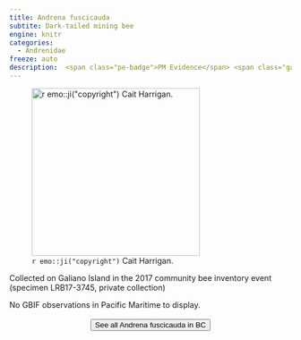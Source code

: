 ```yaml
---
title: Andrena fuscicauda
subtite: Dark-tailed mining bee
engine: knitr
categories:
  - Andrenidae
freeze: auto
description:  <span class="pe-badge">PM Evidence</span> <span class="gali-badge">Galiano</span>
---
```

![`r emo::ji("copyright")` Cait Harrigan.](/files/no_bee.png){height=300}

Collected on Galiano Island in the 2017 community bee inventory event (specimen LRB17-3745, private collection)

No GBIF observations in Pacific Maritime to display.
<br><br>
<center>


<a href="NA"><button type="button" class="btn btn-secondary">See all Andrena fuscicauda in BC <i class="fa-solid fa-arrow-up-right-from-square"></i> </button></a>
</center>
